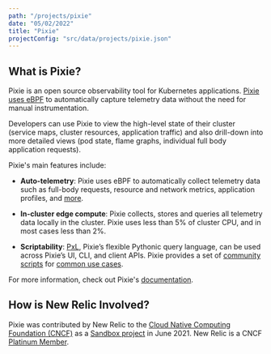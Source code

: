 ```yaml
---
path: "/projects/pixie"
date: "05/02/2022"
title: "Pixie"
projectConfig: "src/data/projects/pixie.json"
---
```


## What is Pixie?

Pixie is an open source observability tool for Kubernetes applications. [Pixie uses eBPF](https://docs.px.dev/about-pixie/pixie-ebpf/) to automatically capture telemetry data without the need for manual instrumentation.

Developers can use Pixie to view the high-level state of their cluster (service maps, cluster resources, application traffic) and also drill-down into more detailed views (pod state, flame graphs, individual full body application requests).

Pixie's main features include:

* **Auto-telemetry**: Pixie uses eBPF to automatically collect telemetry data such as full-body requests, resource and network metrics, application profiles, and [more](https://docs.px.dev/about-pixie/data-sources).

* **In-cluster edge compute**: Pixie collects, stores and queries all telemetry data locally in the cluster. Pixie uses less than 5% of cluster CPU, and in most cases less than 2%.

* **Scriptability**: [PxL](https://docs.px.dev/reference/pxl/), Pixie’s flexible Pythonic query language, can be used across Pixie’s UI, CLI, and client APIs. Pixie provides a set of [community scripts](https://github.com/pixie-io/pixie/tree/main/src/pxl_scripts) for [common use cases](https://docs.px.dev/tutorials/pixie-101).

For more information, check out Pixie's [documentation](https://docs.px.dev/).

## How is New Relic Involved?

Pixie was contributed by New Relic to the [Cloud Native Computing Foundation (CNCF)](https://www.cncf.io/) as a [Sandbox project](https://www.cncf.io/sandbox-projects/) in June 2021. New Relic is a CNCF [Platinum Member](https://www.cncf.io/about/members/).
